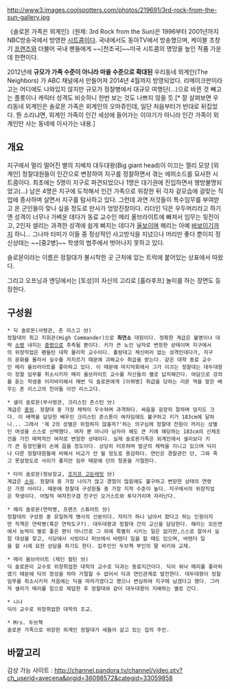 http://www3.images.coolspotters.com/photos/219691/3rd-rock-from-the-sun-gallery.jpg

《솔로몬 가족은 외계인》(원제: 3rd Rock from the Sun)은 1996부터 2001년까지 NBC방송국에서 방영한 [[시트콤]]이다. 국내에서도 동아TV에서 방송했으며, 케이블 초창기 [[프렌즈]]와 더불어 국내 팬들에게 ~~[천조국]~~미국 시트콤의 명망을 높인 작품 가운데 한편이다.

2012년에 '''규모가 가족 수준이 아니라 마을 수준으로 확대된''' 우리동네 외계인(The Neighbors) 가 ABC 채널에서 만들어져 2014년 4월까지 방영되었다. 리메이크판이라고는 어디에도 나와있지 않지만 규모가 정찰병에서 대규모 여행단(...)으로 바뀐 것 빼고는 플롯이나 캐릭터 성격도 비슷하니 한번 보는 것도 나쁘지 않을 듯.[* 잘 살펴보면 우리동네 외계인은 솔로몬 가족은 외계인의 오마쥬인데, 일단 처음부터가 반대로 뒤집었다. 뭔 소리냐면, 외계인 가족이 인간 세상에 들어가는 이야기가 아니라 인간 가족이 외계인만 사는 동네에 이사가는 내용.]


== 개요 ==
지구에서 멀리 떨어진 별의 지배자 대두대왕(Big giant head)이 이끄는 젤리 모양 [외계인] 정찰대원들이 인간으로 변장하여 지구를 정찰하면서 겪는 에피소드를 묘사한 시트콤이다. 
최초에는 5명이 지구로 파견되었으나 1명은 대기권에 진입하면서 행방불명되었고(...) 남은 4명은 지구에 도착해서 인간 가족으로 위장한 뒤 각자 겉모습에 걸맞는 직업에 종사하며 살면서 지구를 탐사하고 있다.
그런데 과연 저것들이 특수임무를 부여받고 온 군인들이 맞나 싶을 정도로 만사가 엉망진창이다. 리더인 딕은 우두머리라고 하기엔 성격이 너무나 가벼운 데다가 동료 교수인 메리 올브라이트에 빠져서 임무는 뒷전이고, 2인자 샐리는 과격한 성격에 쉽게 삐지는 데다가 [[울보]]이며 해리는 아예 [[바보]]이기까지 하니... 그나마 타미가 이들 중 정상적인 사고방식을 지녔으나 머리만 좋다 뿐이지 정신상태는 ~~[중2병]~~ 학생의 범주에서 벗어나지 못하고 있다. 

솔로몬이라는 이름은 정찰대가 불시착한 곳 근처에 있는 트럭에 붙어있는 상표에서 따왔다.

그리고 오프닝과 엔딩에서는 [토성]이 자신의 고리로 [훌라후프] 놀이를 하는 장면도 등장한다.

== 구성원 ==
 * 딕 솔로몬(사령관, 존 리스고 分)
 정찰대의 최고 지휘관(High Commander)으로 '''최연소''' 대원이다. 정확한 계급은 불명이나 대략 [[소령]] 내지는 [[중령]]으로 추측될 뿐이다. 키가 큰 노인 남자로 변장한 상태이며 지구에서의 위장직업은 펜들턴 대학 물리학 교수이다. 촐랑대고 체신머리 없는 성격인데다가, 지구의 문화를 몰라서 실수를 저지르기 때문에 괴짜교수 취급을 받는다. 같은 대학 동료 교수인 메리 올브라이트를 좋아하고 있다. 이 때문에 마지막회에서 그가 이끄는 정찰대는 대두대왕이 정찰 임무를 취소시키자 메리 올브라이트 교수를 자신들의 별로 납치해간다. 여담으로 강의를 듣는 학생중 어리바리해서 매번 딕 솔로몬에게 [이뭐병] 취급을 당하는 리온 역을 맡은 배우는 존 리스고의 친아들 이안 리스고다.

 * 샐리 솔로몬(부사령관, 크리스틴 존스턴 分)
 계급은 [[중위]]. 정찰대 중 가장 체력이 우수하며 과격하다. 싸움을 굉장히 잘하며 덩지도 크다. 이 배역을 담당한 배우인 크리스틴 존스톤이 여자임에도 불구하고 키가 183cm에 달하니... 그래서 '제 2의 성별은 위험하지 않을까?'하는 의구심에 정찰대 전원이 꺼리는 성별인 여성을 스스로 선택했다. 여자 뿐 아니라 남자라 해도 큰 키에 해당하는 183cm의 신체조건을 가진 매력적인 여자로 변장한 상태이다. 실제 솔로몬가족은 외계인에서 샐리보다 키가 큰 등장인물이 손에 꼽을 정도이다. 상당히 터프하며 발군의 체력을 지니고 있으며 딕이나 다른 정찰대원들에 비해서 비교가 안 될 정도로 용감하다. 연인은 경찰관인 던, 그와 죽고 못살정도로 사이가 좋지만 임무 때문에 던의 청혼을 거절한다.

 * 타미 솔로몬(정보장교, [[조지프 고든레빗]] 分)
 계급은 [[소위]]. 정찰대 중 가장 나이가 많고 경험이 많음에도 불구하고 변장한 상태의 연령은 가장 어리다. 때문에 정찰대 구성원들 중 가장 지적 수준이 높다. 지구에서의 위장직업은 학생이다. 어릴적 여자친구겸 친구인 오거스트와 투닥거리며 자라난다.

 * 해리 솔로몬(연락병, 프랜츠 스튜어트 分)
 정찰대의 구성원 중 유일하게 병사의 신분이다. 자리가 하나 남아서 왔다고 하는 인원이지만 직책은 연락병(혹은 연락도구?). 대두대왕과 정찰대 간의 교신을 담당한다. 해리는 모든면에서 능력이 별로 좋은 편이 아니므로 그 외에 특별히 시키는 일은 없지만,스스로 알아서 실험 대상을 찾고, 식당에서 서빙이나 퍼브에서 바텐더 일을 할 때도 있으며, 바텐더 일을 할 시에 묘한 상담을 하기도 한다. 집주인인 두브첵 부인의 딸 비키와 교재.

 * 메리 올브라이트 (제인 컬틴 分)
 딕 솔로몬이 교수로 위장취업한 대학의 교수로 딕과는 동료지간이다. 딕이 워낙 메리를 좋아하였기 때문에 딕의 정성을 차마 거절할 수 없어서 딕과 연인관계로 발전한다. 대두대왕이 정찰임무를 취소시키자 처음에는 딕을 따라가겠다고 했으나 변심하여 지구에 남겠다고 했다. 그러자 샐리가 메리를 힘으로 제압한 후 정찰대와 같이 대두대왕이 지배하는 별로 간다.

 * 니나
 딕이 교수로 위장취업한 대학의 조교.

 * Mrs. 두브첵
 솔로몬 가족으로 위장한 외계인 정찰대가 세들어 살고 있는 집의 주인.

== 바깥고리 ==

감상 가능 사이트 : http://channel.pandora.tv/channel/video.ptv?ch_userid=avecena&prgid=36098572&categid=33059858
